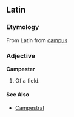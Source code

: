 ==Latin==
===Etymology===
From Latin from [[campus]]

===Adjective===
'''Campester'''
#Of a field.

====See Also====
*[[Campestral]]